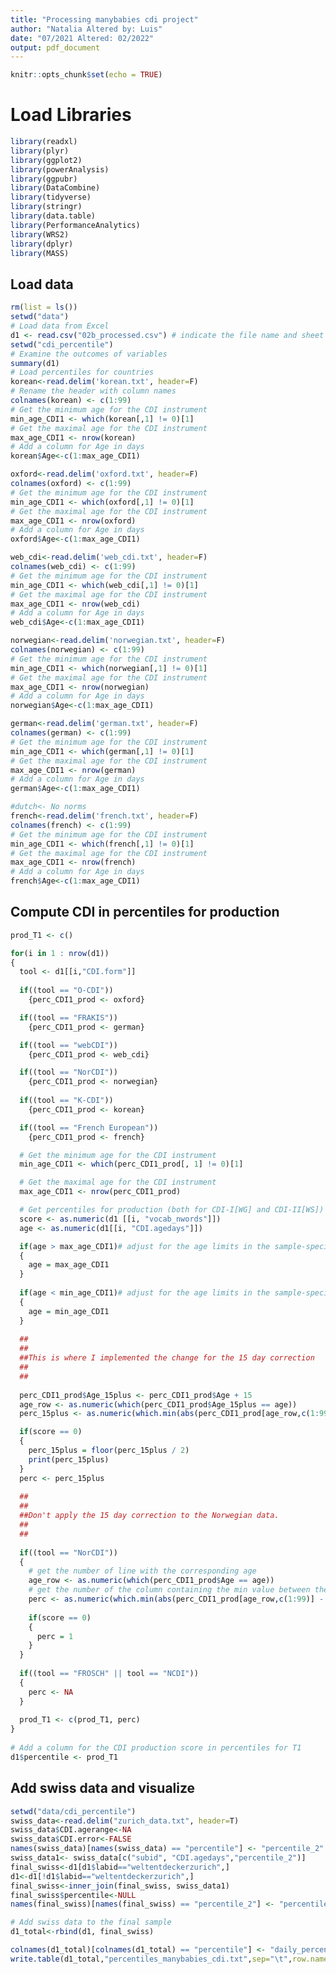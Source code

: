 ```yaml
---
title: "Processing manybabies cdi project"
author: "Natalia Altered by: Luis"
date: "07/2021 Altered: 02/2022"
output: pdf_document
---
```


```r
knitr::opts_chunk$set(echo = TRUE)
```

# Load Libraries

```r
library(readxl)
library(plyr)
library(ggplot2)
library(powerAnalysis)
library(ggpubr)
library(DataCombine)
library(tidyverse)
library(stringr)
library(data.table)
library(PerformanceAnalytics)
library(WRS2)
library(dplyr)
library(MASS)
```

## Load data

```r
rm(list = ls())
setwd("data")
# Load data from Excel
d1 <- read.csv("02b_processed.csv") # indicate the file name and sheet number 
setwd("cdi_percentile")
# Examine the outcomes of variables
summary(d1)
# Load percentiles for countries 
korean<-read.delim('korean.txt', header=F)
# Rename the header with column names
colnames(korean) <- c(1:99)
# Get the minimum age for the CDI instrument
min_age_CDI1 <- which(korean[,1] != 0)[1]
# Get the maximal age for the CDI instrument
max_age_CDI1 <- nrow(korean)
# Add a column for Age in days
korean$Age<-c(1:max_age_CDI1)

oxford<-read.delim('oxford.txt', header=F)
colnames(oxford) <- c(1:99)
# Get the minimum age for the CDI instrument
min_age_CDI1 <- which(oxford[,1] != 0)[1]
# Get the maximal age for the CDI instrument
max_age_CDI1 <- nrow(oxford)
# Add a column for Age in days
oxford$Age<-c(1:max_age_CDI1)

web_cdi<-read.delim('web_cdi.txt', header=F)
colnames(web_cdi) <- c(1:99)
# Get the minimum age for the CDI instrument
min_age_CDI1 <- which(web_cdi[,1] != 0)[1]
# Get the maximal age for the CDI instrument
max_age_CDI1 <- nrow(web_cdi)
# Add a column for Age in days
web_cdi$Age<-c(1:max_age_CDI1)

norwegian<-read.delim('norwegian.txt', header=F)
colnames(norwegian) <- c(1:99)
# Get the minimum age for the CDI instrument
min_age_CDI1 <- which(norwegian[,1] != 0)[1]
# Get the maximal age for the CDI instrument
max_age_CDI1 <- nrow(norwegian)
# Add a column for Age in days
norwegian$Age<-c(1:max_age_CDI1)

german<-read.delim('german.txt', header=F)
colnames(german) <- c(1:99)
# Get the minimum age for the CDI instrument
min_age_CDI1 <- which(german[,1] != 0)[1]
# Get the maximal age for the CDI instrument
max_age_CDI1 <- nrow(german)
# Add a column for Age in days
german$Age<-c(1:max_age_CDI1)

#dutch<- No norms
french<-read.delim('french.txt', header=F)
colnames(french) <- c(1:99)
# Get the minimum age for the CDI instrument
min_age_CDI1 <- which(french[,1] != 0)[1]
# Get the maximal age for the CDI instrument
max_age_CDI1 <- nrow(french)
# Add a column for Age in days
french$Age<-c(1:max_age_CDI1)

```

## Compute CDI in percentiles for production

```r
prod_T1 <- c()

for(i in 1 : nrow(d1))  
{
  tool <- d1[[i,"CDI.form"]]
    
  if((tool == "O-CDI"))
    {perc_CDI1_prod <- oxford}

  if((tool == "FRAKIS"))
    {perc_CDI1_prod <- german}

  if((tool == "webCDI"))
    {perc_CDI1_prod <- web_cdi}

  if((tool == "NorCDI"))
    {perc_CDI1_prod <- norwegian}
    
  if((tool == "K-CDI"))
    {perc_CDI1_prod <- korean}

  if((tool == "French European"))
    {perc_CDI1_prod <- french}

  # Get the minimum age for the CDI instrument
  min_age_CDI1 <- which(perc_CDI1_prod[, 1] != 0)[1]

  # Get the maximal age for the CDI instrument
  max_age_CDI1 <- nrow(perc_CDI1_prod)

  # Get percentiles for production (both for CDI-I[WG] and CDI-II[WS])
  score <- as.numeric(d1 [[i, "vocab_nwords"]])
  age <- as.numeric(d1[[i, "CDI.agedays"]])

  if(age > max_age_CDI1)# adjust for the age limits in the sample-specific norming data
  {
    age = max_age_CDI1
  }
    
  if(age < min_age_CDI1)# adjust for the age limits in the sample-specific norming data
  {
    age = min_age_CDI1
  }
  
  ##
  ##
  ##This is where I implemented the change for the 15 day correction
  ##
  ##
  
  perc_CDI1_prod$Age_15plus <- perc_CDI1_prod$Age + 15
  age_row <- as.numeric(which(perc_CDI1_prod$Age_15plus == age))
  perc_15plus <- as.numeric(which.min(abs(perc_CDI1_prod[age_row,c(1:99)] - score)))

  if(score == 0)
  {
    perc_15plus = floor(perc_15plus / 2)
    print(perc_15plus)
  }
  perc <- perc_15plus
  
  ##
  ##
  ##Don't apply the 15 day correction to the Norwegian data.
  ##
  ##
  
  if((tool == "NorCDI"))
  {
    # get the number of line with the corresponding age
    age_row <- as.numeric(which(perc_CDI1_prod$Age == age))
    # get the number of the column containing the min value between the CDI score and the value in the age corresponding line
    perc <- as.numeric(which.min(abs(perc_CDI1_prod[age_row,c(1:99)] - score))) 
        
    if(score == 0)
    {
      perc = 1
    }
  }
  
  if((tool == "FROSCH" || tool == "NCDI"))
  {
    perc <- NA
  }
  
  prod_T1 <- c(prod_T1, perc)
}
      
# Add a column for the CDI production score in percentiles for T1
d1$percentile <- prod_T1

```

## Add swiss data and visualize

```r
setwd("data/cdi_percentile")
swiss_data<-read.delim("zurich_data.txt", header=T)
swiss_data$CDI.agerange<-NA
swiss_data$CDI.error<-FALSE
names(swiss_data)[names(swiss_data) == "percentile"] <- "percentile_2"
swiss_data1<- swiss_data[c("subid", "CDI.agedays","percentile_2")]
final_swiss<-d1[d1$labid=="weltentdeckerzurich",]
d1<-d1[!d1$labid=="weltentdeckerzurich",]
final_swiss<-inner_join(final_swiss, swiss_data1)
final_swiss$percentile<-NULL
names(final_swiss)[names(final_swiss) == "percentile_2"] <- "percentile"

# Add swiss data to the final sample
d1_total<-rbind(d1, final_swiss)

colnames(d1_total)[colnames(d1_total) == "percentile"] <- "daily_percentile"
write.table(d1_total,"percentiles_manybabies_cdi.txt",sep="\t",row.names=FALSE, quote = FALSE)

```

